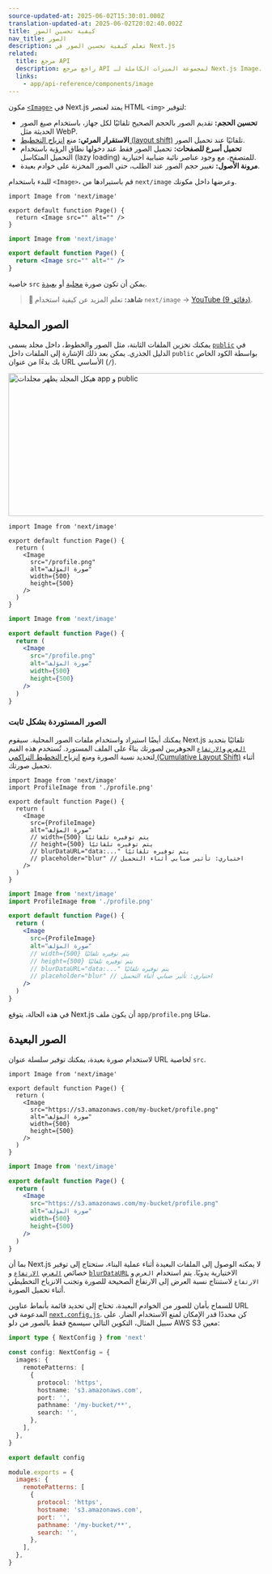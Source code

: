```yaml
---
source-updated-at: 2025-06-02T15:30:01.000Z
translation-updated-at: 2025-06-02T20:02:40.002Z
title: كيفية تحسين الصور
nav_title: الصور
description: تعلم كيفية تحسين الصور في Next.js
related:
  title: مرجع API
  description: راجع مرجع API لمجموعة الميزات الكاملة لـ Next.js Image.
  links:
    - app/api-reference/components/image
---
```


مكون [`<Image>`](/docs/app/api-reference/components/image) في Next.js يمتد لعنصر HTML `<img>` لتوفير:

- **تحسين الحجم:** تقديم الصور بالحجم الصحيح تلقائيًا لكل جهاز، باستخدام صيغ الصور الحديثة مثل WebP.
- **الاستقرار المرئي:** منع [انزياح التخطيط (layout shift)](https://web.dev/articles/cls) تلقائيًا عند تحميل الصور.
- **تحميل أسرع للصفحات:** تحميل الصور فقط عند دخولها نطاق الرؤية باستخدام التحميل المتكاسل (lazy loading) للمتصفح، مع وجود عناصر نائبة ضبابية اختيارية.
- **مرونة الأصول:** تغيير حجم الصور عند الطلب، حتى الصور المخزنة على خوادم بعيدة.

للبدء باستخدام `<Image>`، قم باستيرادها من `next/image` وعرضها داخل مكونك.

```tsx filename="app/page.tsx" switcher
import Image from 'next/image'

export default function Page() {
  return <Image src="" alt="" />
}
```

```jsx filename="app/page.js" switcher
import Image from 'next/image'

export default function Page() {
  return <Image src="" alt="" />
}
```

خاصية `src` يمكن أن تكون صورة [محلية](#local-images) أو [بعيدة](#remote-images).

> **🎥 شاهد:** تعلم المزيد عن كيفية استخدام `next/image` → [YouTube (9 دقائق)](https://youtu.be/IU_qq_c_lKA).

## الصور المحلية

يمكنك تخزين الملفات الثابتة، مثل الصور والخطوط، داخل مجلد يسمى [`public`](/docs/app/api-reference/file-conventions/public-folder) في الدليل الجذري. يمكن بعد ذلك الإشارة إلى الملفات داخل `public` بواسطة الكود الخاص بك بدءًا من عنوان URL الأساسي (`/`).

<Image
  alt="هيكل المجلد يظهر مجلدات app و public"
  srcLight="/docs/light/public-folder.png"
  srcDark="/docs/dark/public-folder.png"
  width="1600"
  height="282"
/>

```tsx filename="app/page.tsx" switcher
import Image from 'next/image'

export default function Page() {
  return (
    <Image
      src="/profile.png"
      alt="صورة المؤلف"
      width={500}
      height={500}
    />
  )
}
```

```jsx filename="app/page.js" switcher
import Image from 'next/image'

export default function Page() {
  return (
    <Image
      src="/profile.png"
      alt="صورة المؤلف"
      width={500}
      height={500}
    />
  )
}
```

### الصور المستوردة بشكل ثابت

يمكنك أيضًا استيراد واستخدام ملفات الصور المحلية. سيقوم Next.js تلقائيًا بتحديد [`العرض`](/docs/app/api-reference/components/image#width-and-height) و[`الارتفاع`](/docs/app/api-reference/components/image#width-and-height) الجوهريين لصورتك بناءً على الملف المستورد. تُستخدم هذه القيم لتحديد نسبة الصورة ومنع [انزياح التخطيط التراكمي (Cumulative Layout Shift)](https://web.dev/articles/cls) أثناء تحميل صورتك.

```tsx filename="app/page.tsx" switcher
import Image from 'next/image'
import ProfileImage from './profile.png'

export default function Page() {
  return (
    <Image
      src={ProfileImage}
      alt="صورة المؤلف"
      // width={500} يتم توفيره تلقائيًا
      // height={500} يتم توفيره تلقائيًا
      // blurDataURL="data:..." يتم توفيره تلقائيًا
      // placeholder="blur" // اختياري: تأثير ضبابي أثناء التحميل
    />
  )
}
```

```jsx filename="app/page.js" switcher
import Image from 'next/image'
import ProfileImage from './profile.png'

export default function Page() {
  return (
    <Image
      src={ProfileImage}
      alt="صورة المؤلف"
      // width={500} يتم توفيره تلقائيًا
      // height={500} يتم توفيره تلقائيًا
      // blurDataURL="data:..." يتم توفيره تلقائيًا
      // placeholder="blur" // اختياري: تأثير ضبابي أثناء التحميل
    />
  )
}
```

في هذه الحالة، يتوقع Next.js أن يكون ملف `app/profile.png` متاحًا.

## الصور البعيدة

لاستخدام صورة بعيدة، يمكنك توفير سلسلة عنوان URL لخاصية `src`.

```tsx filename="app/page.tsx" switcher
import Image from 'next/image'

export default function Page() {
  return (
    <Image
      src="https://s3.amazonaws.com/my-bucket/profile.png"
      alt="صورة المؤلف"
      width={500}
      height={500}
    />
  )
}
```

```jsx filename="app/page.js" switcher
import Image from 'next/image'

export default function Page() {
  return (
    <Image
      src="https://s3.amazonaws.com/my-bucket/profile.png"
      alt="صورة المؤلف"
      width={500}
      height={500}
    />
  )
}
```

بما أن Next.js لا يمكنه الوصول إلى الملفات البعيدة أثناء عملية البناء، ستحتاج إلى توفير خصائص [`العرض`](/docs/app/api-reference/components/image#width-and-height)، [`الارتفاع`](/docs/app/api-reference/components/image#width-and-height) و [`blurDataURL`](/docs/app/api-reference/components/image#blurdataurl) الاختيارية يدويًا. يتم استخدام `العرض` و `الارتفاع` لاستنتاج نسبة العرض إلى الارتفاع الصحيحة للصورة وتجنب الانزياح التخطيطي أثناء تحميل الصورة.

للسماح بأمان للصور من الخوادم البعيدة، تحتاج إلى تحديد قائمة بأنماط عناوين URL المدعومة في [`next.config.js`](/docs/app/api-reference/config/next-config-js). كن محددًا قدر الإمكان لمنع الاستخدام الضار. على سبيل المثال، التكوين التالي سيسمح فقط بالصور من دلو AWS S3 معين:

```ts filename="next.config.ts" switcher
import type { NextConfig } from 'next'

const config: NextConfig = {
  images: {
    remotePatterns: [
      {
        protocol: 'https',
        hostname: 's3.amazonaws.com',
        port: '',
        pathname: '/my-bucket/**',
        search: '',
      },
    ],
  },
}

export default config
```

```js filename="next.config.js" switcher
module.exports = {
  images: {
    remotePatterns: [
      {
        protocol: 'https',
        hostname: 's3.amazonaws.com',
        port: '',
        pathname: '/my-bucket/**',
        search: '',
      },
    ],
  },
}
```